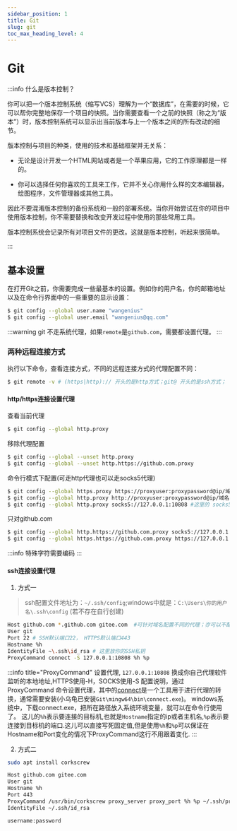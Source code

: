 ```yaml
---
sidebar_position: 1
title: Git
slug: git
toc_max_heading_level: 4
---
```


# Git

:::info 什么是版本控制？

你可以把一个版本控制系统（缩写VCS）理解为一个“数据库”，在需要的时候，它可以帮你完整地保存一个项目的快照。当你需要查看一个之前的快照（称之为“版本”）时，版本控制系统可以显示出当前版本与上一个版本之间的所有改动的细节。

版本控制与项目的种类，使用的技术和基础框架并无关系：

- 无论是设计开发一个HTML网站或者是一个苹果应用，它的工作原理都是一样的。

- 你可以选择任何你喜欢的工具来工作，它并不关心你用什么样的文本编辑器，绘图程序，文件管理器或其他工具。

因此不要混淆版本控制的备份系统和一般的部署系统。当你开始尝试在你的项目中使用版本控制，你不需要替换和改变开发过程中使用的那些常用工具。

版本控制系统会记录所有对项目文件的更改。这就是版本控制，听起来很简单。

:::

## 基本设置

在打开Git之前，你需要完成一些最基本的设置。例如你的用户名，你的邮箱地址以及在命令行界面中的一些重要的显示设置：

```bash
$ git config --global user.name "wangenius"
$ git config --global user.email "wangenius@qq.com"
```

:::warning
git 不走系统代理，如果`remote`是`github.com`，需要都设置代理。
:::

### 两种远程连接方式

执行以下命令，查看连接方式，不同的远程连接方式的代理配置不同：

```bash title="查看远程连接"
$ git remote -v # (https|http):// 开头的是http方式；git@ 开头的是ssh方式；
```

#### http/https连接设置代理

查看当前代理
```bash
$ git config --global http.proxy
```

移除代理配置
```bash
$ git config --global --unset http.proxy
$ git config --global --unset http.https://github.com.proxy
```

命令行模式下配置(可走http代理也可以走socks5代理)
```bash
$ git config --global https.proxy https://proxyuser:proxypassword@ip/域名:port
$ git config --global http.proxy http://proxyuser:proxypassword@ip/域名:port
$ git config --global http.proxy socks5://127.0.0.1:10808 #这里的 socks5 仅仅是代理使用的协议，它依然是针对 http 设置的，所以仅对 http 协议的仓库有效。
```
只对github.com
```bash
$ git config --global http.https://github.com.proxy socks5://127.0.0.1:10808
$ git config --global https.https://github.com.proxy https://127.0.0.1:10808
```
:::info
特殊字符需要编码
:::

#### ssh连接设置代理
1. 方式一
> ssh配置文件地址为：`~/.ssh/config`;windows中就是：`C:\Users\你的用户名\.ssh\config` (若不存在自行创建)

```bash
Host github.com *.github.com gitee.com	#可针对域名配置不同的代理；亦可以不配置
User git 
Port 22 # SSH默认端口22， HTTPS默认端口443
Hostname %h 
IdentityFile ~\.ssh\id_rsa # 这里放你的SSH私钥
ProxyCommand connect -S 127.0.0.1:10808 %h %p 
```
:::info title="ProxyCommand"
设置代理, `127.0.0.1:10808` 换成你自己代理软件监听的本地地址,HTTPS使用-H，SOCKS使用-S
配置说明，通过 ProxyCommand 命令设置代理，其中的[connect](https://bitbucket.org/gotoh/connect)是一个工具用于进行代理的转换，通常需要安装(小乌龟已安装`Git\mingw64\bin\connect.exe`)。
windows系统中，下载connect.exe，把所在路径放入系统环境变量，就可以在命令行使用了。
这儿的`%h`表示要连接的目标机,也就是`Hostname`指定的ip或者主机名,`%p`表示要连接到目标机的端口.这儿可以直接写死固定值,但是使用`%h`和`%p`可以保证在Hostname和Port变化的情况下ProxyCommand这行不用跟着变化.
:::

2. 方式二


```bash title="安装corkscrew"
sudo apt install corkscrew
```

```bash title="修改 ~/.ssh/config"
Host github.com gitee.com
User git
Hostname %h
Port 443
ProxyCommand /usr/bin/corkscrew proxy_server proxy_port %h %p ~/.ssh/proxyauth #proxy_server 为代理服务器地址，proxy_port 为代理服务器端口。
IdentityFile ~/.ssh/id_rsa
```

```bash title="修改 ~/.ssh/proxyauth，写上代理用户名密码"
username:password
```



